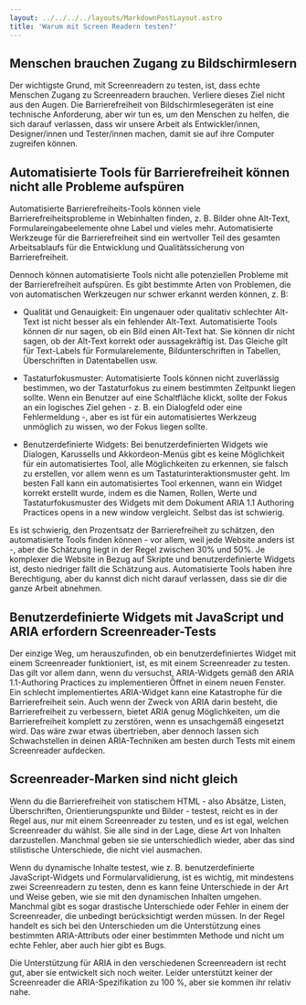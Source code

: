 ```yaml
---
layout: ../../../../layouts/MarkdownPostLayout.astro
title: 'Warum mit Screen Readern testen?'
---
```


## Menschen brauchen Zugang zu Bildschirmlesern

Der wichtigste Grund, mit Screenreadern zu testen, ist, dass echte Menschen Zugang
zu Screenreadern brauchen. Verliere dieses Ziel nicht aus den Augen. Die
Barrierefreiheit von Bildschirmlesegeräten ist eine technische Anforderung, aber
wir tun es, um den Menschen zu helfen, die sich darauf verlassen, dass wir unsere
Arbeit als Entwickler/innen, Designer/innen und Tester/innen machen, damit sie auf
ihre Computer zugreifen können.

## Automatisierte Tools für Barrierefreiheit können nicht alle Probleme aufspüren

Automatisierte Barrierefreiheits-Tools können viele Barrierefreiheitsprobleme in
Webinhalten finden, z. B. Bilder ohne Alt-Text, Formulareingabeelemente ohne
Label und vieles mehr. Automatisierte Werkzeuge für die Barrierefreiheit sind
ein wertvoller Teil des gesamten Arbeitsablaufs für die Entwicklung und
Qualitätssicherung von Barrierefreiheit.

Dennoch können automatisierte Tools nicht alle potenziellen Probleme mit der
Barrierefreiheit aufspüren. Es gibt bestimmte Arten von Problemen, die von
automatischen Werkzeugen nur schwer erkannt werden können, z. B:

- Qualität und Genauigkeit: Ein ungenauer oder qualitativ schlechter Alt-Text
  ist nicht besser als ein fehlender Alt-Text. Automatisierte Tools können dir nur
  sagen, ob ein Bild einen Alt-Text hat. Sie können dir nicht sagen, ob der
  Alt-Text korrekt oder aussagekräftig ist. Das Gleiche gilt für Text-Labels für
  Formularelemente, Bildunterschriften in Tabellen, Überschriften in Datentabellen
  usw.

- Tastaturfokusmuster: Automatisierte Tools können nicht zuverlässig bestimmen,
  wo der Tastaturfokus zu einem bestimmten Zeitpunkt liegen sollte. Wenn ein
  Benutzer auf eine Schaltfläche klickt, sollte der Fokus an ein logisches Ziel
  gehen - z. B. ein Dialogfeld oder eine Fehlermeldung -, aber es ist für ein
  automatisiertes Werkzeug unmöglich zu wissen, wo der Fokus liegen sollte.

- Benutzerdefinierte Widgets: Bei benutzerdefinierten Widgets wie Dialogen, Karussells
  und Akkordeon-Menüs gibt es keine Möglichkeit für ein automatisiertes Tool, alle
  Möglichkeiten zu erkennen, sie falsch zu erstellen, vor allem wenn es um
  Tastaturinteraktionsmuster geht. Im besten Fall kann ein automatisiertes Tool
  erkennen, wann ein Widget korrekt erstellt wurde, indem es die Namen, Rollen,
  Werte und Tastaturfokusmuster des Widgets mit dem Dokument ARIA 1.1 Authoring
  Practices opens in a new window vergleicht. Selbst das ist schwierig.

Es ist schwierig, den Prozentsatz der Barrierefreiheit zu schätzen, den automatisierte
Tools finden können - vor allem, weil jede Website anders ist -, aber die Schätzung
liegt in der Regel zwischen 30% und 50%. Je komplexer die Website in Bezug auf
Skripte und benutzerdefinierte Widgets ist, desto niedriger fällt die Schätzung
aus. Automatisierte Tools haben ihre Berechtigung, aber du kannst dich nicht
darauf verlassen, dass sie dir die ganze Arbeit abnehmen.

## Benutzerdefinierte Widgets mit JavaScript und ARIA erfordern Screenreader-Tests

Der einzige Weg, um herauszufinden, ob ein benutzerdefiniertes Widget mit einem
Screenreader funktioniert, ist, es mit einem Screenreader zu testen. Das gilt
vor allem dann, wenn du versuchst, ARIA-Widgets gemäß den ARIA 1.1-Authoring
Practices zu implementieren Öffnet in einem neuen Fenster. Ein schlecht
implementiertes ARIA-Widget kann eine Katastrophe für die Barrierefreiheit sein.
Auch wenn der Zweck von ARIA darin besteht, die Barrierefreiheit zu verbessern,
bietet ARIA genug Möglichkeiten, um die Barrierefreiheit komplett zu zerstören,
wenn es unsachgemäß eingesetzt wird. Das wäre zwar etwas übertrieben, aber dennoch
lassen sich Schwachstellen in deinen ARIA-Techniken am besten durch Tests mit
einem Screenreader aufdecken.

## Screenreader-Marken sind nicht gleich

Wenn du die Barrierefreiheit von statischem HTML - also Absätze, Listen, Überschriften,
Orientierungspunkte und Bilder - testest, reicht es in der Regel aus, nur mit
einem Screenreader zu testen, und es ist egal, welchen Screenreader du wählst.
Sie alle sind in der Lage, diese Art von Inhalten darzustellen. Manchmal geben
sie sie unterschiedlich wieder, aber das sind stilistische Unterschiede, die
nicht viel ausmachen.

Wenn du dynamische Inhalte testest, wie z. B. benutzerdefinierte JavaScript-Widgets
und Formularvalidierung, ist es wichtig, mit mindestens zwei Screenreadern zu testen,
denn es kann feine Unterschiede in der Art und Weise geben, wie sie mit den dynamischen
Inhalten umgehen. Manchmal gibt es sogar drastische Unterschiede oder Fehler in einem
der Screenreader, die unbedingt berücksichtigt werden müssen. In der Regel handelt
es sich bei den Unterschieden um die Unterstützung eines bestimmten ARIA-Attributs
oder einer bestimmten Methode und nicht um echte Fehler, aber auch hier gibt es Bugs.

Die Unterstützung für ARIA in den verschiedenen Screenreadern ist recht gut, aber
sie entwickelt sich noch weiter. Leider unterstützt keiner der Screenreader die
ARIA-Spezifikation zu 100 %, aber sie kommen ihr relativ nahe.

